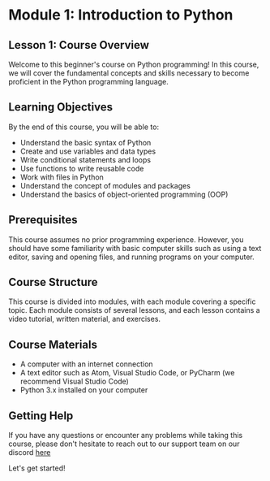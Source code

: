 # Module 1: Introduction to Python

## Lesson 1: Course Overview

Welcome to this beginner's course on Python programming! In this course, we will cover the fundamental concepts and skills necessary to become proficient in the Python programming language.

## Learning Objectives

By the end of this course, you will be able to:

- Understand the basic syntax of Python
- Create and use variables and data types
- Write conditional statements and loops
- Use functions to write reusable code
- Work with files in Python
- Understand the concept of modules and packages
- Understand the basics of object-oriented programming (OOP)

## Prerequisites

This course assumes no prior programming experience. However, you should have some familiarity with basic computer skills such as using a text editor, saving and opening files, and running programs on your computer.

## Course Structure

This course is divided into modules, with each module covering a specific topic. Each module consists of several lessons, and each lesson contains a video tutorial, written material, and exercises.

## Course Materials

- A computer with an internet connection
- A text editor such as Atom, Visual Studio Code, or PyCharm (we recommend Visual Studio Code)
- Python 3.x installed on your computer

## Getting Help

If you have any questions or encounter any problems while taking this course, please don't hesitate to reach out to our support team on our discord [here](https://arafa.tech/discord)

Let's get started!
